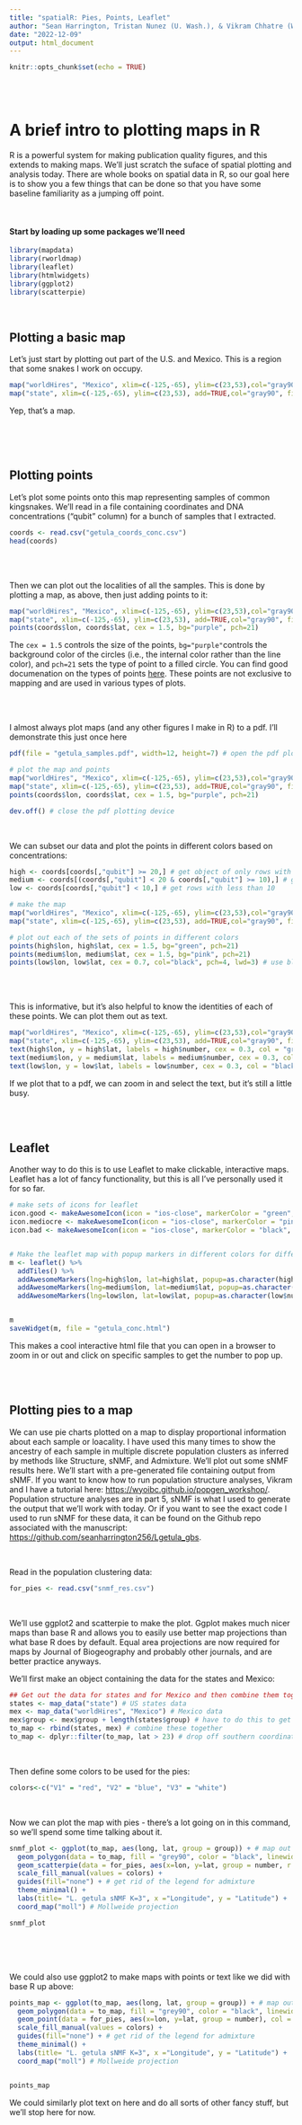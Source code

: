 ```yaml
---
title: "spatialR: Pies, Points, Leaflet"
author: "Sean Harrington, Tristan Nunez (U. Wash.), & Vikram Chhatre (WYOINBRE)"
date: "2022-12-09"
output: html_document
---
```



```r
knitr::opts_chunk$set(echo = TRUE)
```

<br>
<br>

# A brief intro to plotting maps in R

R is a powerful system for making publication quality figures, and this extends to making maps. We'll just scratch the suface of spatial plotting and analysis today. There are whole books on spatial data in R, so our goal here is to show you a few things that can be done so that you have some baseline familiarity as a jumping off point.

<br>

#### Start by loading up some packages we'll need
```r
library(mapdata)
library(rworldmap)
library(leaflet)
library(htmlwidgets)
library(ggplot2)
library(scatterpie)
```


<br>

## Plotting a basic map

Let's just start by plotting out part of the U.S. and Mexico. This is a region that some snakes I work on occupy.

```r
map("worldHires", "Mexico", xlim=c(-125,-65), ylim=c(23,53),col="gray90", fill=TRUE)
map("state", xlim=c(-125,-65), ylim=c(23,53), add=TRUE,col="gray90", fill=TRUE)

```

Yep, that's a map.

<br>
<br>
<br>

## Plotting points

Let's plot some points onto this map representing samples of common kingsnakes. We'll read in a file containing coordinates and DNA concentrations ("qubit" column) for a bunch of samples that I extracted.


```r
coords <- read.csv("getula_coords_conc.csv")
head(coords)
```


<br>
<br>

Then we can plot out the localities of all the samples. This is done by plotting a map, as above, then just adding points to it:


```r
map("worldHires", "Mexico", xlim=c(-125,-65), ylim=c(23,53),col="gray90", fill=TRUE)
map("state", xlim=c(-125,-65), ylim=c(23,53), add=TRUE,col="gray90", fill=TRUE)
points(coords$lon, coords$lat, cex = 1.5, bg="purple", pch=21)
```


The `cex = 1.5` controls the size of the points, `bg="purple"`controls the background color of the circles (i.e., the internal color rather than the line color), and `pch=21` sets the type of point to a filled circle. You can find good documenation on the types of points [here](http://www.sthda.com/english/wiki/r-plot-pch-symbols-the-different-point-shapes-available-in-r). These points are not exclusive to mapping and are used in various types of plots.


<br>
<br>

I almost always plot maps (and any other figures I make in R) to a pdf. I'll demonstrate this just once here

```r
pdf(file = "getula_samples.pdf", width=12, height=7) # open the pdf plotting device

# plot the map and points
map("worldHires", "Mexico", xlim=c(-125,-65), ylim=c(23,53),col="gray90", fill=TRUE)
map("state", xlim=c(-125,-65), ylim=c(23,53), add=TRUE,col="gray90", fill=TRUE)
points(coords$lon, coords$lat, cex = 1.5, bg="purple", pch=21)

dev.off() # close the pdf plotting device
```
<br>

We can subset our data and plot the points in different colors based on concentrations:

```r
high <- coords[coords[,"qubit"] >= 20,] # get object of only rows with more than 20 ng/uL DNA
medium <- coords[(coords[,"qubit"] < 20 & coords[,"qubit"] >= 10),] # get rows with less than 20 but more than 10 ng/uL DNA
low <- coords[coords[,"qubit"] < 10,] # get rows with less than 10

# make the map
map("worldHires", "Mexico", xlim=c(-125,-65), ylim=c(23,53),col="gray90", fill=TRUE)
map("state", xlim=c(-125,-65), ylim=c(23,53), add=TRUE,col="gray90", fill=TRUE)

# plot out each of the sets of points in different colors
points(high$lon, high$lat, cex = 1.5, bg="green", pch=21)
points(medium$lon, medium$lat, cex = 1.5, bg="pink", pch=21)
points(low$lon, low$lat, cex = 0.7, col="black", pch=4, lwd=3) # use black Xs for low-quality samples
```


<br>
<br>


This is informative, but it's also helpful to know the identities of each of these points. We can plot them out as text.




```r

map("worldHires", "Mexico", xlim=c(-125,-65), ylim=c(23,53),col="gray90", fill=TRUE)
map("state", xlim=c(-125,-65), ylim=c(23,53), add=TRUE,col="gray90", fill=TRUE)
text(high$lon, y = high$lat, labels = high$number, cex = 0.3, col = "green")
text(medium$lon, y = medium$lat, labels = medium$number, cex = 0.3, col = "pink")
text(low$lon, y = low$lat, labels = low$number, cex = 0.3, col = "black")

```

If we plot that to a pdf, we can zoom in and select the text, but it's still a little busy. 

<br>
<br>


## Leaflet


Another way to do this is to use Leaflet to make clickable, interactive maps. Leaflet has a lot of fancy functionality, but this is all I've personally used it for so far.


```r
# make sets of icons for leaflet
icon.good <- makeAwesomeIcon(icon = "ios-close", markerColor = "green", library="ion")
icon.mediocre <- makeAwesomeIcon(icon = "ios-close", markerColor = "pink", library="ion")
icon.bad <- makeAwesomeIcon(icon = "ios-close", markerColor = "black", library="ion")


# Make the leaflet map with popup markers in different colors for different concentrations
m <- leaflet() %>%
  addTiles() %>%
  addAwesomeMarkers(lng=high$lon, lat=high$lat, popup=as.character(high$number), icon=icon.good) %>%
  addAwesomeMarkers(lng=medium$lon, lat=medium$lat, popup=as.character(medium$number), icon=icon.mediocre) %>%
  addAwesomeMarkers(lng=low$lon, lat=low$lat, popup=as.character(low$number), icon=icon.bad)


m
saveWidget(m, file = "getula_conc.html")
```

This makes a cool interactive html file that you can open in a browser to zoom in or out and click on specific samples to get the number to pop up.




<br>
<br>

## Plotting pies to a map

We can use pie charts plotted on a map to display proportional information about each sample or loacality. I have used this many times to show the ancestry of each sample in multiple discrete population clusters as inferred by methods like Structure, sNMF, and Admixture. We'll plot out some sNMF results here. We'll start with a pre-generated file containing output from sNMF. If you want to know how to run population structure analyses, Vikram and I have a tutorial here: [https://wyoibc.github.io/popgen_workshop/](https://wyoibc.github.io/popgen_workshop/). Population structure analyses are in part 5, sNMF is what I used to generate the output that we'll work with today. Or if you want to see the exact code I used to run sNMF for these data, it can be found on the Github repo associated with the manuscript: [https://github.com/seanharrington256/Lgetula_gbs](https://github.com/seanharrington256/Lgetula_gbs).

<br>


Read in the population clustering data:

```r
for_pies <- read.csv("snmf_res.csv")
```


<br>

We'll use ggplot2 and scatterpie to make the plot. Ggplot makes much nicer maps than base R and allows you to easily use better map projections than what base R does by default. Equal area projections are now required for maps by Journal of Biogeography and probably other journals, and are better practice anyways.

We'll first make an object containing the data for the states and Mexico:

```r
## Get out the data for states and for Mexico and then combine them together
states <- map_data("state") # US states data
mex <- map_data("worldHires", "Mexico") # Mexico data
mex$group <- mex$group + length(states$group) # have to do this to get rid of weird lines that show up otherwise because of groups in Mexico already being group numbers in states
to_map <- rbind(states, mex) # combine these together
to_map <- dplyr::filter(to_map, lat > 23) # drop off southern coordinates that we don't need, only need northern Mexico

```

<br>

Then define some colors to be used for the pies:

```r
colors<-c("V1" = "red", "V2" = "blue", "V3" = "white")
```

<br>

Now we can plot the map with pies - there's a lot going on in this command, so we'll spend some time talking about it. 

```r
snmf_plot <- ggplot(to_map, aes(long, lat, group = group)) + # map out the US & Mexico
  geom_polygon(data = to_map, fill = "grey90", color = "black", linewidth = 0.2) + # make them polygons
  geom_scatterpie(data = for_pies, aes(x=lon, y=lat, group = number, r = 0.6), cols = grep("^V", colnames(for_pies), value = TRUE)) + # plot the pies - use grep to get the column names that start with V, these are the admix proportions
  scale_fill_manual(values = colors) +
  guides(fill="none") + # get rid of the legend for admixture
  theme_minimal() +
  labs(title= "L. getula sNMF K=3", x ="Longitude", y = "Latitude") +
  coord_map("moll") # Mollweide projection

snmf_plot
```

<br>
<br>
<br>


We could also use ggplot2 to make maps with points or text like we did with base R up above:

```r
points_map <- ggplot(to_map, aes(long, lat, group = group)) + # map out the US & Mexico
  geom_polygon(data = to_map, fill = "grey90", color = "black", linewidth = 0.2) + # make them polygons
  geom_point(data = for_pies, aes(x=lon, y=lat, group = number), col = "black", size = 2) + # plot just points at the loaclities from "for_pies"
  scale_fill_manual(values = colors) +
  guides(fill="none") + # get rid of the legend for admixture
  theme_minimal() +
  labs(title= "L. getula sNMF K=3", x ="Longitude", y = "Latitude") +
  coord_map("moll") # Mollweide projection


points_map
```




We could similarly plot text on here and do all sorts of other fancy stuff, but we'll stop here for now.

